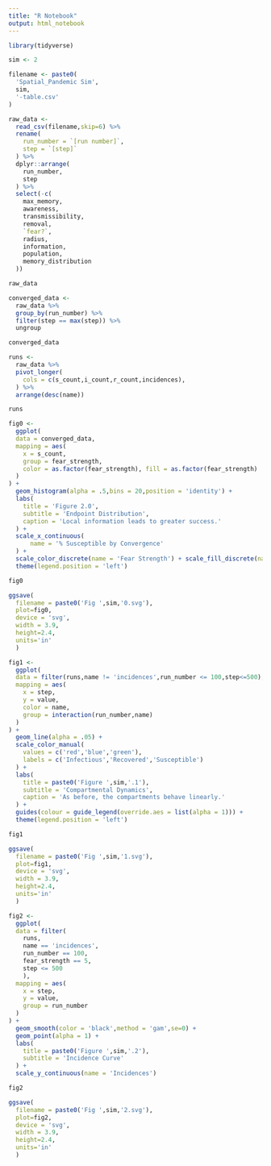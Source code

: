 ---
title: "R Notebook"
output: html_notebook
---

```{r}
library(tidyverse)
```


```{r}
sim <- 2

filename <- paste0(
  'Spatial_Pandemic Sim',
  sim,
  '-table.csv'
)
```

```{r}
raw_data <-
  read_csv(filename,skip=6) %>% 
  rename(
    run_number = `[run number]`,
    step = `[step]`
  ) %>% 
  dplyr::arrange(
    run_number,
    step
  ) %>%
  select(-c(
    max_memory,
    awareness,
    transmissibility,
    removal,
    `fear?`,
    radius,
    information,
    population,
    memory_distribution
  ))

raw_data
```


```{r}
converged_data <-
  raw_data %>% 
  group_by(run_number) %>% 
  filter(step == max(step)) %>% 
  ungroup

converged_data
```

```{r}
runs <-
  raw_data %>% 
  pivot_longer(
    cols = c(s_count,i_count,r_count,incidences),
  ) %>% 
  arrange(desc(name))

runs
```

```{r}
fig0 <-
  ggplot(
  data = converged_data,
  mapping = aes(
    x = s_count,
    group = fear_strength,
    color = as.factor(fear_strength), fill = as.factor(fear_strength)
  ) 
) +
  geom_histogram(alpha = .5,bins = 20,position = 'identity') +
  labs(
    title = 'Figure 2.0',
    subtitle = 'Endpoint Distribution',
    caption = 'Local information leads to greater success.'
  ) +
  scale_x_continuous(
      name = '% Susceptible by Convergence'
  ) +
  scale_color_discrete(name = 'Fear Strength') + scale_fill_discrete(name = 'Fear Strength') +
  theme(legend.position = 'left')

fig0 
```


```{r}
ggsave(
  filename = paste0('Fig ',sim,'0.svg'),
  plot=fig0,
  device = 'svg',
  width = 3.9,
  height=2.4,
  units='in'
  )
```


```{r}
fig1 <-
  ggplot(
  data = filter(runs,name != 'incidences',run_number <= 100,step<=500),
  mapping = aes(
    x = step,
    y = value,
    color = name,
    group = interaction(run_number,name)
  )
) + 
  geom_line(alpha = .05) +
  scale_color_manual(
    values = c('red','blue','green'),
    labels = c('Infectious','Recovered','Susceptible')
  ) +
  labs(
    title = paste0('Figure ',sim,'.1'),
    subtitle = 'Compartmental Dynamics',
    caption = 'As before, the compartments behave linearly.'
  ) +
  guides(colour = guide_legend(override.aes = list(alpha = 1))) +
  theme(legend.position = 'left')

fig1
```
```{r}
ggsave(
  filename = paste0('Fig ',sim,'1.svg'),
  plot=fig1,
  device = 'svg',
  width = 3.9,
  height=2.4,
  units='in'
  )
```


```{r}
fig2 <-
  ggplot(
  data = filter(
    runs,
    name == 'incidences',
    run_number == 100,
    fear_strength == 5,
    step <= 500
    ),
  mapping = aes(
    x = step,
    y = value,
    group = run_number
  )
) + 
  geom_smooth(color = 'black',method = 'gam',se=0) +
  geom_point(alpha = 1) +
  labs(
    title = paste0('Figure ',sim,'.2'),
    subtitle = 'Incidence Curve'
  ) +
  scale_y_continuous(name = 'Incidences')

fig2
```



```{r}
ggsave(
  filename = paste0('Fig ',sim,'2.svg'),
  plot=fig2,
  device = 'svg',
  width = 3.9,
  height=2.4,
  units='in'
  )
```

